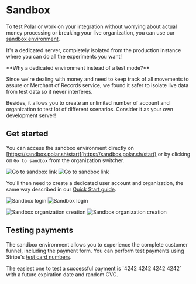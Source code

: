 
# Sandbox

To test Polar or work on your integration without worrying about actual money processing or breaking your live organization, you can use our [sandbox environment](https://sandbox.polar.sh/start).

It's a dedicated server, completely isolated from the production instance where you can do all the experiments you want!

<BrowserCallout type="NOTE">
  **Why a dedicated environment instead of a test mode?**

Since we're dealing with money and need to keep track of all movements to assure or Merchant of Records service, we found it safer to isolate live data from test data so it never interferes.

Besides, it allows you to create an unlimited number of account and organization to test lot of different scenarios. Consider it as your own development server!

</BrowserCallout>

## Get started

You can access the sandbox environment directly on [https://sandbox.polar.sh/start](https://sandbox.polar.sh/start) or by clicking on `Go to sandbox` from the organization switcher.

![Go to sandbox link](./sandbox_switch.light.png)
![Go to sandbox link](./sandbox_switch.dark.png)

You'll then need to create a dedicated user account and organization, the same way described in our [Quick Start guide](/docs/onboarding).

![Sandbox login](./sandbox_login.light.png)
![Sandbox login](./sandbox_login.dark.png)

![Sandbox organization creation](./sandbox_organization.light.png)
![Sandbox organization creation](./sandbox_organization.dark.png)

## Testing payments

The sandbox environment allows you to experience the complete customer funnel, including the payment form. You can perform test payments using Stripe's [test card numbers](https://docs.stripe.com/testing#cards).

<BrowserCallout type="TIP">
  The easiest one to test a successful payment is `4242 4242 4242 4242` with a
  future expiration date and random CVC.
</BrowserCallout>
